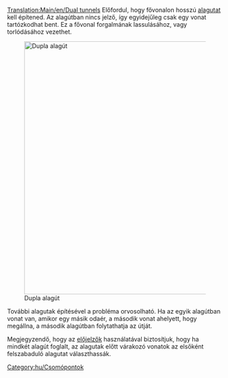 [[Translation:Main/en/Dual tunnels]]
{{en/-}}{{hu/Csomópontmenü}}
Előfordul, hogy fővonalon hosszú [[Main/hu/Alagutak|alagutat]] kell építened. Az alagútban nincs jelző, így egyidejűleg csak egy vonat tartózkodhat bent. Ez a fővonal forgalmának lassulásához, vagy torlódásához vezethet. 

[[File:en/DualTunnelsPresignalled.png|none|thumb|590px|Dupla alagút]]

További alagutak építésével a probléma orvosolható. Ha az egyik alagútban vonat van, amikor egy másik odaér, a második vonat ahelyett, hogy megállna, a második alagútban folytathatja az útját.

Megjegyzendő, hogy az [[Main/en/Jelzők/Hu#Előjelzők|előjelzők]] használatával biztosítjuk, hogy ha mindkét alagút foglalt, az alagutak előtt várakozó vonatok az elsőként felszabaduló alagutat választhassák.

[[Category:hu/Csomópontok]]